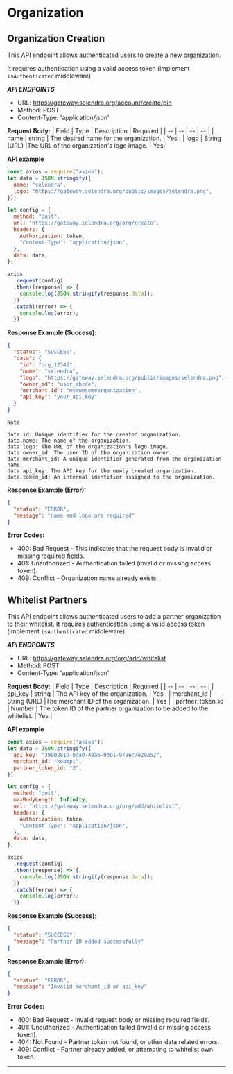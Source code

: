 # Organization

## Organization Creation

This API endpoint allows authenticated users to create a new organization.

It requires authentication using a valid access token (implement `isAuthenticated` middleware).

**_API ENDPOINTS_**

- URL: https://gateway.selendra.org/account/create/pin
- Method: POST
- Content-Type: 'application/json'

**Request Body:**
| Field | Type | Description | Required |
| -- | -- | -- | -- |
| name | string | The desired name for the organization. | Yes |
| logo | String (URL) |The URL of the organization's logo image. | Yes |

**API example**

```javascript
const axios = require("axios");
let data = JSON.stringify({
  name: "selendra",
  logo: "https://gateway.selendra.org/public/images/selendra.png",
});

let config = {
  method: "post",
  url: "https://gateway.selendra.org/org/create",
  headers: {
    Authorization: token,
    "Content-Type": "application/json",
  },
  data: data,
};

axios
  .request(config)
  .then((response) => {
    console.log(JSON.stringify(response.data));
  })
  .catch((error) => {
    console.log(error);
  });
```

**Response Example (Success):**

```json
{
  "status": "SUCCESS",
  "data": {
    "id": "org_12345",
    "name": "selendra",
    "logo": "https://gateway.selendra.org/public/images/selendra.png",
    "owner_id": "user_abcde",
    "merchant_id": "myawesomeorganization",
    "api_key": "your_api_key"
  }
}
```

```
Note

data.id: Unique identifier for the created organization.
data.name: The name of the organization.
data.logo: The URL of the organization's logo image.
data.owner_id: The user ID of the organization owner.
data.merchant_id: A unique identifier generated from the organization name.
data.api_key: The API key for the newly created organization.
data.token_id: An internal identifier assigned to the organization.
```

**Response Example (Error):**

```json
{
  "status": "ERROR",
  "message": "name and logo are required"
}
```

**Error Codes:**

- 400: Bad Request - This indicates that the request body is invalid or missing required fields.
- 401: Unauthorized - Authentication failed (invalid or missing access token).
- 409: Conflict - Organization name already exists.

## Whitelist Partners

This API endpoint allows authenticated users to add a partner organization to their whitelist.
It requires authentication using a valid access token (implement `isAuthenticated` middleware).

**_API ENDPOINTS_**

- URL: https://gateway.selendra.org/org/add/whitelist
- Method: POST
- Content-Type: 'application/json'

**Request Body:**
| Field | Type | Description | Required |
| -- | -- | -- | -- |
| api_key | string | The API key of the organization. | Yes |
| merchant_id | String (URL) |The merchant ID of the organization. | Yes |
| partner_token_id | Number | The token ID of the partner organization to be added to the whitelist. | Yes |

**API example**

```javascript
const axios = require("axios");
let data = JSON.stringify({
  api_key: "39902810-bda0-49a6-9301-979ec7e29a52",
  merchant_id: "koompi",
  partner_token_id: "2",
});

let config = {
  method: "post",
  maxBodyLength: Infinity,
  url: "https://gateway.selendra.org/org/add/whitelist",
  headers: {
    Authorization: token,
    "Content-Type": "application/json",
  },
  data: data,
};

axios
  .request(config)
  .then((response) => {
    console.log(JSON.stringify(response.data));
  })
  .catch((error) => {
    console.log(error);
  });
```

**Response Example (Success):**

```json
{
  "status": "SUCCESS",
  "message": "Partner ID added successfully"
}
```

**Response Example (Error):**

```json
{
  "status": "ERROR",
  "message": "Invalid merchant_id or api_key"
}
```

**Error Codes:**

- 400: Bad Request - Invalid request body or missing required fields.
- 401: Unauthorized - Authentication failed (invalid or missing access token).
- 404: Not Found - Partner token not found, or other data related errors.
- 409: Conflict - Partner already added, or attempting to whitelist own token.

---
